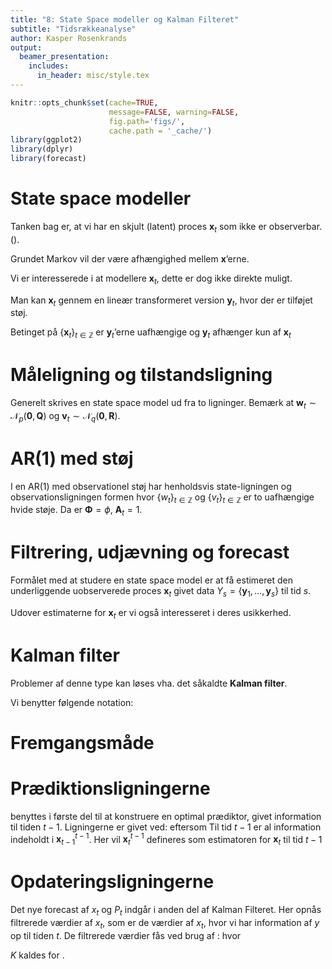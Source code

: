 ```yaml
---
title: "8: State Space modeller og Kalman Filteret"
subtitle: "Tidsrækkeanalyse"
author: Kasper Rosenkrands
output: 
  beamer_presentation:
    includes:
      in_header: misc/style.tex
---
```


```r
knitr::opts_chunk$set(cache=TRUE,
                      message=FALSE, warning=FALSE,
                      fig.path='figs/',
                      cache.path = '_cache/')
library(ggplot2)
library(dplyr)
library(forecast)
```

# State space modeller

Tanken bag \textbf{state space modeller} er, at vi har en skjult (latent) proces $\textbf{x}_t$ som ikke er observerbar. (\textit{Denne antages ofte af være en markovkæde}).

Grundet Markov vil der være afhængighed mellem $\textbf{x}$'erne.

Vi er interesserede i at modellere $\textbf{x}_t$, dette er dog ikke direkte muligt.

Man kan \textbf{inddirekte observere} $\textbf{x}_t$ gennem en lineær transformeret version $\textbf{y}_t$, hvor der er tilføjet støj.

Betinget på $\{ \textbf{x}_t \}_{t \in \mathbb{Z}}$ er $\textbf{y}_t$'erne uafhængige og $\textbf{y}_t$ afhænger kun af $\textbf{x}_t$

# Måleligning og tilstandsligning
Generelt skrives en state space model ud fra to ligninger. 
\begin{align*}
  \underset{p\times 1}{\vphantom{x_{t-1}}\boldsymbol x_t} &= 
  \underset{p\times p}{\vphantom{x_{t-1}}\Phi} \;\; 
  \underset{p\times 1}{\boldsymbol x_{t-1}} +  
  \underset{p\times 1}{\vphantom{x_t}\boldsymbol w_t} \tag{Tilstandsligningen}\\[2mm]
  %
  \underset{q\times 1}{\boldsymbol y_t} &= 
  \underset{q\times p}{A_t} \;\; 
  \underset{p\times 1}{\boldsymbol x_t} + 
  \underset{q\times 1}{\boldsymbol v_t} \tag{Måleligningen}
\end{align*}
Bemærk at $\boldsymbol w_t \sim \mathcal{N}_p(\boldsymbol 0,\boldsymbol Q)$ og $\boldsymbol v_t \sim \mathcal{N}_q(\boldsymbol 0,\boldsymbol R)$.

# AR(1) med støj
I en AR(1) med observationel støj har henholdsvis state-ligningen og observationsligningen formen
\begin{align*}
    &x_t=\phi x_{t-1}+w_t\\
    & y_t =x_t+v_t,
\end{align*}
hvor $\{w_t\}_{t\in\mathbb{Z}}$ og $\{v_t\}_{t\in\mathbb{Z}}$ er to uafhængige hvide støje.
Da er $\boldsymbol{\Phi}=\phi$, $\mathbf{A}_t=1$.

# Filtrering, udjævning og forecast

Formålet med at studere en state space model er at få estimeret den underliggende uobserverede proces  $\textbf{x}_t$ givet data $Y_s = \{ \textbf{y}_1, \ldots, \textbf{y}_s\}$ til tid $s$. 
\begin{itemize}
    \item Når $t > s$ så kaldes problemet forecasting
    \item Når $t=s$ kaldes problemet filtrering
    \item Når $t <s$ så kaldes probelmet smoothing
\end{itemize}

Udover estimaterne for $\textbf{x}_t$ er vi også interesseret i deres usikkerhed.

# Kalman filter
 
 Problemer af denne type kan løses vha. det såkaldte **Kalman filter**.
 
 Vi benytter følgende notation:
 \begin{itemize}
    \item $\textbf{x}_t^s = E[\textbf{x}_t | \textbf{Y}_s]$
    \item $P_{t_1, t_2}^s = E[(\textbf{x}_{t_1} - \textbf{x}_{t_1}^s)(\textbf{x}_{t_2} - \textbf{x}_{t_2}^s)^T | \textbf{Y}_s]$
    \item Når $t_1 = t_2 (=t)$ i ovenstående ligning så skrives $P_t^s$
\end{itemize}

# Fremgangsmåde
\begin{itemize}
    \item Kalman filteret er en direkte anvendelse af state space formuleringen, som tillader en estimation at blive opdateret når nye observationer er til rådighed. 
    \item Processen udføres i to dele. Den første del består i at konstruere en optimal prædiktor for den næste observation givet information op til den aktuelle tid, man nu står i. 
    \item Dette gøres vha. de såkaldte prædiktionsligninger. 
    \item Den nye observationsvektor indgår herefter i estimationen af tilstandsvektoren ved at bruge de såkaldte opdateringsligninger.\\
    \item Kalman filtret giver en optimal løsning til prædiktions og opdateringsproblemet. 
\end{itemize}

# Prædiktionsligningerne
\textbf{Prædiktionsligningerne} benyttes i første del til at konstruere en optimal prædiktor, givet information til tiden $t-1$. Ligningerne er givet ved:
\begin{align*}
    \boldsymbol x_t^{t-1} &= \Phi \boldsymbol x_{t-1}^{t-1} \\
    P_t^{t-1} &= \Phi P_{t-1}^{t-1}\Phi^\top + Q.
\end{align*}
eftersom 
\begin{align*}
  x_t^{t-1}&=\mathbb{E}(x_t|y_{t-1},y_{t-2},\dots,y_1)\\
  &= \mathbb{E}(\Phi_t x_{t-1}+w_t|y_{t-1},y_{t-2},\dots ,y_1)=\Phi x_{t-1}^{t-1}
\end{align*}
Til tid $t-1$ er al information indeholdt i $\textbf{x}_{t-1}^{t-1}$. Her vil $\textbf{x}^{t-1}_{t}$ defineres som estimatoren for $\textbf{x}_t$ til tid $t-1$

# Opdateringsligningerne

Det nye forecast af $x_t$ og $P_t$ indgår i anden del af Kalman Filteret. 
Her opnås filtrerede værdier af $x_t$, som er de værdier af $x_t$, hvor vi har information af $y$ op til tiden $t$. 
De filtrerede værdier fås ved brug af \textbf{opdateringsligninger}:
\begin{align*}
  \boldsymbol x_t^t &= \boldsymbol x_t^{t-1} + K_t \varepsilon_t \\
  P_t^t &= P_t^{t-1} - K_t A_t P_t^{t-1},
\end{align*}
hvor 
\begin{itemize}
  \item $\Sigma_t = A_tP_t^{t-1}A_t^\top + R.$
  \item $K_t = P_t^{t-1}A_t^\top\Sigma_t^{-1}.$
\end{itemize} 
$K$ kaldes for \textbf{Kalman gain}.